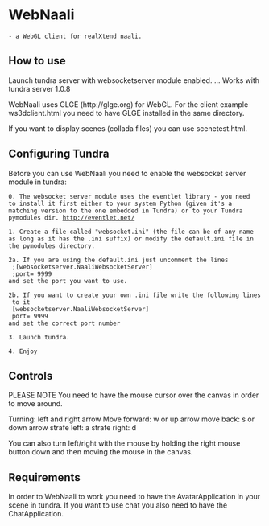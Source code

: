 = WebNaali =
 - a WebGL client for realXtend naali.

== How to use ==

Launch tundra server with websocketserver module enabled. 
...
Works with tundra server 1.0.8 

WebNaali uses GLGE (http://glge.org) for WebGL. For the client example
ws3dclient.html you need to have GLGE installed in the same directory.

If you want to display scenes (collada files) you can use
scenetest.html.

== Configuring Tundra ==

Before you can use WebNaali you need to enable the websocket server
module in tundra:

 0. The websocket server module uses the eventlet library - you need
 to install it first either to your system Python (given it's a
 matching version to the one embedded in Tundra) or to your Tundra
 pymodules dir. http://eventlet.net/

 1. Create a file called "websocket.ini" (the file can be of any name
 as long as it has the .ini suffix) or modify the default.ini file in
 the pymodules directory.

 2a. If you are using the default.ini just uncomment the lines
  ;[websocketserver.NaaliWebsocketServer]
  ;port= 9999
 and set the port you want to use.

 2b. If you want to create your own .ini file write the following lines to it
  [websocketserver.NaaliWebsocketServer]
  port= 9999
 and set the correct port number

 3. Launch tundra.

 4. Enjoy

== Controls ==

PLEASE NOTE You need to have the mouse cursor over the canvas in order
to move around.

Turning:	left and right arrow
Move forward: 	w or up arrow
move back: 	s or down arrow
strafe left:	a
strafe right:	d

You can also turn left/right with the mouse by holding the right mouse
button down and then moving the mouse in the canvas.

== Requirements ==

In order to WebNaali to work you need to have the AvatarApplication in
your scene in tundra. If you want to use chat you also need to have
the ChatApplication.
